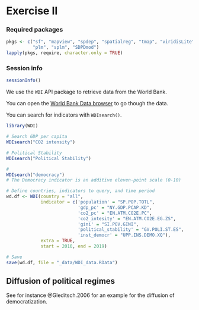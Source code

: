 \newcommand{\Exp}{\mathrm{E}}
\newcommand\given[1][]{\:#1\vert\:}
\newcommand{\Cov}{\mathrm{Cov}}
\newcommand{\Var}{\mathrm{Var}}
\newcommand{\rank}{\mathrm{rank}}
\newcommand{\bm}[1]{\boldsymbol{\mathbf{#1}}}

# Exercise II

### Required packages {.unnumbered}

```r
pkgs <- c("sf", "mapview", "spdep", "spatialreg", "tmap", "viridisLite", 
          "plm", "splm", "SDPDmod")
lapply(pkgs, require, character.only = TRUE)

```

### Session info {.unnumbered}

```r
sessionInfo()

```



We use the `WDI` API package to retrieve data from the World Bank.

You can open the [World Bank Data browser](https://databank.worldbank.org/home.aspx) to go though the data.

You can search for indicators with `WDIsearch()`.
```r
library(WDI)

# Search GDP per capita
WDIsearch("CO2 intensity")

# Political Stability
WDIsearch("Political Stability")

# 
WDIsearch("democracy")
# The Democracy indicator is an additive eleven-point scale (0-10)

```

```r
# Define countries, indicators to query, and time period
wd.df <- WDI(country = "all", 
             indicator = c('population' = "SP.POP.TOTL", 
                           'gdp_pc' = "NY.GDP.PCAP.KD", 
                           'co2_pc' = "EN.ATM.CO2E.PC",
                           'co2_intesity' = "EN.ATM.CO2E.EG.ZS",
                           'gini' = "SI.POV.GINI",
                           'political_stability' = "GV.POLI.ST.ES",
                           'inst_democr' = "UPP.INS.DEMO.XQ"),
             extra = TRUE,
             start = 2010, end = 2019)

# Save
save(wd.df, file = "_data/WDI_data.RData")
```


## Diffusion of political regimes

See for instance @Gleditsch.2006 for an example for the diffusion of democratization.





